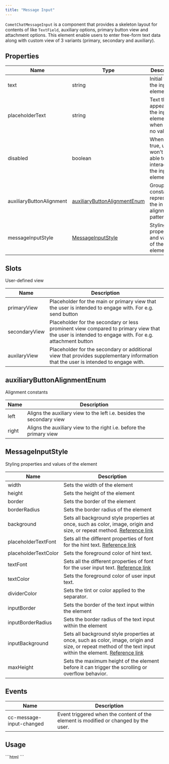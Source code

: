 ```yaml
---
title: "Message Input"
---
```


`CometChatMessageInput` is a component that provides a skeleton layout for contents of like `TextField`, auxiliary options, primary button view and attachment options. This element enable users to enter free-form text data along with custom view of 3 variants (primary, secondary and auxiliary).

## Properties

| Name                     | Type                                                                                            | Description                                                             |
| ------------------------ | ----------------------------------------------------------------------------------------------- | ----------------------------------------------------------------------- |
| text                     | string                                                                                          | Initial text of the input element                                       |
| placeholderText          | string                                                                                          | Text that appears in the input element when it has no value set         |
| disabled                 | boolean                                                                                         | When set to true, user won't be able to interact with the input element |
| auxiliaryButtonAlignment | [auxiliaryButtonAlignmentEnum](/ui-kit/angular/message-input#auxiliarybuttonalignmentenum) | Group of constants representing the in-built alignment pattern          |
| messageInputStyle        | [MessageInputStyle](/ui-kit/angular/message-input#messageinputstyle)                       | Styling properties and values of the element                            |

## Slots

User-defined view

| Name          | Description                                                                                                                                        |
| ------------- | -------------------------------------------------------------------------------------------------------------------------------------------------- |
| primaryView   | Placeholder for the main or primary view that the user is intended to engage with. For e.g. send button                                            |
| secondaryView | Placeholder for the secondary or less prominent view compared to primary view that the user is intended to engage with. For e.g. attachment button |
| auxilaryView  | Placeholder for the secondary or additional view that provides supplementary information that the user is intended to engage with.                 |

## auxiliaryButtonAlignmentEnum

Alignment constants

| Name  | Description                                                           |
| ----- | --------------------------------------------------------------------- |
| left  | Aligns the auxiliary view to the left i.e. besides the secondary view |
| right | Aligns the auxiliary view to the right i.e. before the primary view   |

## MessageInputStyle

Styling properties and values of the element

| Name                 | Description                                                                                                                                                                                                               |
| -------------------- | ------------------------------------------------------------------------------------------------------------------------------------------------------------------------------------------------------------------------- |
| width                | Sets the width of the element                                                                                                                                                                                             |
| height               | Sets the height of the element                                                                                                                                                                                            |
| border               | Sets the border of the element                                                                                                                                                                                            |
| borderRadius         | Sets the border radius of the element                                                                                                                                                                                     |
| background           | Sets all background style properties at once, such as color, image, origin and size, or repeat method. [Reference link](https://developer.mozilla.org/en-US/docs/Web/CSS/background)                                      |
| placeholderTextFont  | Sets all the different properties of font for the hint text. [Reference link](https://developer.mozilla.org/en-US/docs/Web/CSS/font)                                                                                      |
| placeholderTextColor | Sets the foreground color of hint text.                                                                                                                                                                                   |
| textFont             | Sets all the different properties of font for the user input text. [Reference link](https://developer.mozilla.org/en-US/docs/Web/CSS/font)                                                                                |
| textColor            | Sets the foreground color of user input text.                                                                                                                                                                             |
| dividerColor         | Sets the tint or color applied to the separator.                                                                                                                                                                          |
| inputBorder          | Sets the border of the text input within the element                                                                                                                                                                      |
| inputBorderRadius    | Sets the border radius of the text input within the element                                                                                                                                                               |
| inputBackground      | Sets all background style properties at once, such as color, image, origin and size, or repeat method of the text input within the element. [Reference link](https://developer.mozilla.org/en-US/docs/Web/CSS/background) |
| maxHeight            | Sets the maximum height of the element before it can trigger the scrolling or overflow behavior.                                                                                                                          |

## Events

| Name                     | Description                                                                         |
| ------------------------ | ----------------------------------------------------------------------------------- |
| cc-message-input-changed | Event triggered when the content of the element is modified or changed by the user. |

## Usage

<Tabs>
<Tab title="HTML">
```html
<cometchat-message-input
[placeholderText]="'your custom placeholder text'"
></cometchat-message-input>
```

</Tab>

</Tabs>
